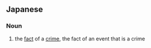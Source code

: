 ==Japanese==
{{ja-kanjitab|はん|ざい|じ|じつ|yomi=on}}

===Noun===
{{ja-noun|はんざい じじつ}}

# {{lb|ja|legal|sort=はんざいじじつ}} the [[fact]] of a [[crime]], the fact of an event that is a crime